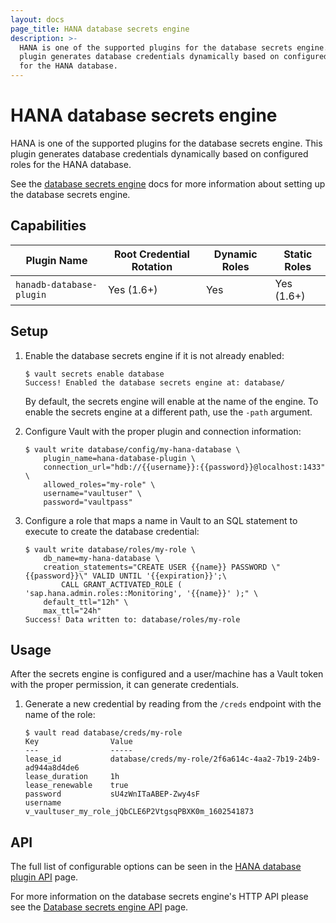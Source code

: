 ```yaml
---
layout: docs
page_title: HANA database secrets engine
description: >-
  HANA is one of the supported plugins for the database secrets engine. This
  plugin generates database credentials dynamically based on configured roles
  for the HANA database.
---
```


# HANA database secrets engine

HANA is one of the supported plugins for the database secrets engine. This
plugin generates database credentials dynamically based on configured roles for
the HANA database.

See the [database secrets engine](/vault/docs/secrets/databases) docs for
more information about setting up the database secrets engine.

## Capabilities

| Plugin Name              | Root Credential Rotation | Dynamic Roles | Static Roles |
| ------------------------ | ------------------------ | ------------- | ------------ |
| `hanadb-database-plugin` | Yes (1.6+)               | Yes           | Yes (1.6+)   |

## Setup

1.  Enable the database secrets engine if it is not already enabled:

    ```text
    $ vault secrets enable database
    Success! Enabled the database secrets engine at: database/
    ```

    By default, the secrets engine will enable at the name of the engine. To
    enable the secrets engine at a different path, use the `-path` argument.

1.  Configure Vault with the proper plugin and connection information:

    ```text
    $ vault write database/config/my-hana-database \
        plugin_name=hana-database-plugin \
        connection_url="hdb://{{username}}:{{password}}@localhost:1433" \
        allowed_roles="my-role" \
        username="vaultuser" \
        password="vaultpass"
    ```

1.  Configure a role that maps a name in Vault to an SQL statement to execute to
    create the database credential:

    ```text
    $ vault write database/roles/my-role \
        db_name=my-hana-database \
        creation_statements="CREATE USER {{name}} PASSWORD \"{{password}}\" VALID UNTIL '{{expiration}}';\
            CALL GRANT_ACTIVATED_ROLE ( 'sap.hana.admin.roles::Monitoring', '{{name}}' );" \
        default_ttl="12h" \
        max_ttl="24h"
    Success! Data written to: database/roles/my-role
    ```

## Usage

After the secrets engine is configured and a user/machine has a Vault token with
the proper permission, it can generate credentials.

1.  Generate a new credential by reading from the `/creds` endpoint with the name
    of the role:

    ```text
    $ vault read database/creds/my-role
    Key                Value
    ---                -----
    lease_id           database/creds/my-role/2f6a614c-4aa2-7b19-24b9-ad944a8d4de6
    lease_duration     1h
    lease_renewable    true
    password           sU4zWnITaABEP-Zwy4sF
    username           v_vaultuser_my_role_jQbCLE6P2VtgsqPBXK0m_1602541873
    ```

## API

The full list of configurable options can be seen in the [HANA database plugin API](/vault/api-docs/secret/databases/hanadb) page.

For more information on the database secrets engine's HTTP API please see the
[Database secrets engine API](/vault/api-docs/secret/databases) page.
